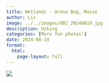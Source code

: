 ```yaml
---
title: Wetlands - Orono Bog, Maine
author: Liz
image: ../../images/OB2_20240819.jpg
description: Hiking
categories: [More fun photos!]
date: 2024-08-19
format:
  html:
    page-layout: full
---
```


![](../../images/OB2_20240819.jpg)